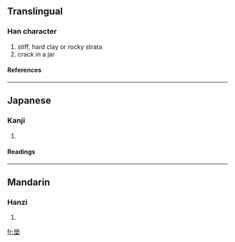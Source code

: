 ==Translingual==
===Han character===
{{Han char|rn=32|rad=土|as=13|sn=16|four=7710<sub>4</sub>|canj=竹月土 (HBG)}}
# stiff, hard clay or rocky strata
# crack in a jar
====References====
{{Han ref|kx=0240.210|dkj=05527|dj=0480.070|hdz=10491.190|uh=58C6|ud=22726|bh=E950|bd=59728}}
----
==Japanese==
===Kanji===
{{ja-kanji|grade=|rs=土13}}
# {{defn|Japanese}} 
====Readings====
{{ja-readings|on=[[かく]] (kaku), [[がく]] (gaku)|kun=}}
----
==Mandarin==
===Hanzi===
{{cmn-hanzi|pin=[[bó]] (bo2), [[xuān]] (xuan1)|wg=po<sup>2</sup>, hsüan<sup>1</sup>}}
# {{defn|Mandarin}}

[[fr:壆]]